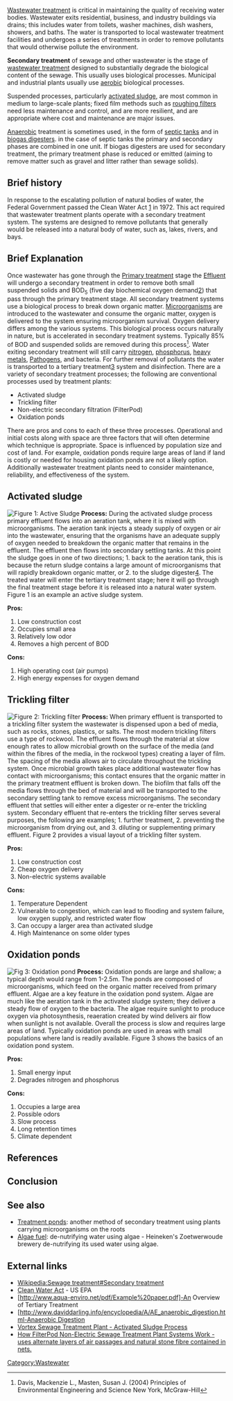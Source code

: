 {{TOCright}}
[[Wastewater treatment]] is critical in maintaining the quality of receiving water bodies. Wastewater exits residential, business, and industry buildings via drains; this includes water from toilets, washer machines, dish washers, showers, and baths.  The water is transported to local wastewater treatment facilities and undergoes a series of treatments in order to remove pollutants that would otherwise pollute the environment. 

'''Secondary treatment''' of sewage and other wastewater is the stage of [[wastewater treatment]] designed to substantially degrade the biological content of the sewage. This usually uses biological processes. Municipal and industrial plants usually use [[aerobic]] biological processes.

Suspended processes, particularly [[activated sludge]], are most common in medium to large-scale plants; fixed film methods such as [[roughing filters]] need less maintenance and control, and are more resilient, and are appropriate where cost and maintenance are major issues.

[[Anaerobic]] treatment is sometimes used, in the form of [[septic tanks]] and in [[biogas digesters]]. in the case of septic tanks the primary and secondary phases are combined in one unit. If biogas digesters are used for secondary treatment, the primary treatment phase is reduced or emitted (aiming to remove matter such as gravel and litter rather than sewage solids).{{fact}}

==Brief history==

In response to the escalating pollution of natural bodies of water, the Federal Government passed the Clean Water Act [http://www.epa.gov/watertrain/cwa/] in 1972. This act required that wastewater treatment plants operate with a secondary treatment system. The systems are designed to remove pollutants that generally would be released into a natural body of water, such as, lakes, rivers, and bays.
== Brief Explanation ==

Once wastewater has gone through the [[Primary treatment]] stage the [[Glossary_of_sustainability_terms#E|Effluent]] will undergo a secondary treatment in order to remove both small suspended solids and BOD<sub>5</sub> (five day biochemical oxygen demand[http://www.websters-online-dictionary.org/BO/BOD5.html]) that pass through the primary treatment stage. All secondary treatment systems use a biological process to break down organic matter. [[Microorganisms]] are introduced to the wastewater and consume the organic matter, oxygen is delivered to the system ensuring microorganism survival. Oxygen delivery differs among the various systems. This biological process occurs naturally in nature, but is accelerated in secondary treatment systems. Typically 85% of BOD and suspended solids are removed during this process<ref>Davis, Mackenzie L., Masten, Susan J. (2004) Principles of Environmental Engineering and Science New York, McGraw-Hill</ref>. Water exiting secondary treatment will still carry [[nitrogen]], [[phosphorus]], [[heavy metals]], [[Pathogens]], and bacteria. For further removal of pollutants the water is transported to a tertiary treatment[http://www.aqua-enviro.net/pdf/Example%20paper.pdf] system and disinfection. There are a variety of secondary treatment processes; the following are conventional processes used by treatment plants: 

*Activated sludge 
*Trickling filter 
*Non-electric secondary filtration (FilterPod)
*Oxidation ponds

There are pros and cons to each of these three processes. Operational and initial costs along with space are three factors that will often determine which technique is appropriate. Space is influenced by population size and cost of land. For example, oxidation ponds require large areas of land if land is costly or needed for housing oxidation ponds are not a likely option. Additionally wastewater treatment plants need to consider maintenance, reliability, and effectiveness of the system.

== Activated sludge ==

[[Image:Improved_AS.jpg|thumb|right|Figure 1: Active Sludge]] 
'''Process:'''
During the activated sludge process primary effluent flows into an aeration tank, where it is mixed with microorganisms. The aeration tank injects a steady supply of oxygen or air into the wastewater, ensuring that the organisms have an adequate supply of oxygen needed to breakdown the organic matter that remains in the effluent. The effluent then flows into secondary settling tanks. At this point the sludge goes in one of two directions; 1. back to the aeration tank, this is because the return sludge contains a large amount of microorganisms that will rapidly breakdown organic matter, or 2. to the sludge digester[http://www.daviddarling.info/encyclopedia/A/AE_anaerobic_digestion.html]. The treated water will enter the tertiary treatment stage; here it will go through the final treatment stage before it is released into a natural water system. Figure 1 is an example an active sludge system.

'''Pros:'''
#Low construction cost
#Occupies small area
#Relatively low odor
#Removes a high percent of BOD
'''Cons:'''
#High operating cost (air pumps)
#High energy expenses for oxygen demand

== Trickling filter ==

[[Image:Trickling_Filter.jpg|thumb|right|Figure 2: Trickling filter]] 
'''Process:'''
When primary effluent is transported to a trickling filter system the wastewater is dispensed upon a bed of media, such as rocks, stones, plastics, or salts. The most modern trickling filters use a type of rockwool. The effluent flows through the material at slow enough rates to allow microbial growth on the surface of the media (and within the fibres of the media, in the rockwool types) creating a layer of film. The spacing of the media allows air to circulate throughout the trickling system. Once microbial growth takes place additional wastewater flow has contact with microorganisms; this contact ensures that the organic matter in the primary treatment effluent is broken down. The biofilm that falls off the media flows through the bed of material and will be transported to the secondary settling tank to remove excess microorganisms. The secondary effluent that settles will either enter a digester or re-enter the trickling system. Secondary effluent that re-enters the trickling filter serves several purposes, the following are examples; 1. further treatment, 2. preventing the microorganism from drying out, and 3. diluting or supplementing primary effluent. Figure 2 provides a visual layout of a trickling filter system. 

'''Pros:'''
#Low construction cost
#Cheap oxygen delivery
#Non-electric systems available
'''Cons:'''
#Temperature Dependent
#Vulnerable to congestion, which can lead to flooding and system failure, low oxygen supply, and restricted water flow
#Can occupy a larger area than activated sludge
#High Maintenance on some older types

== Oxidation ponds ==

[[Image:Oxidation_Pond.jpg|thumb|right|Fig 3: Oxidation pond]] 
'''Process:'''
Oxidation ponds are large and shallow; a typical depth would range from 1-2.5m. The ponds are composed of microorganisms, which feed on the organic matter received from primary effluent.  Algae are a key feature in the oxidation pond system.  Algae are much like the aeration tank in the activated sludge system; they deliver a steady flow of oxygen to the bacteria. The algae require sunlight to produce oxygen via photosynthesis, reaeration created by wind delivers air flow when sunlight is not available. Overall the process is slow and requires large areas of land. Typically oxidation ponds are used in areas with small populations where land is readily available. Figure 3 shows the basics of an oxidation pond system.    

'''Pros:'''
#Small energy input
#Degrades nitrogen and phosphorus

'''Cons:'''
#Occupies a large area
#Possible odors
#Slow process
#Long retention times
#Climate dependent

== References ==
{{reflist}}

== Conclusion ==

==See also==

* [[Treatment ponds]]: another method of secondary treatment using plants carrying microorganisms on the roots
* [[Algae fuel]]: de-nutrifying water using algae - Heineken's Zoetwerwoude brewery de-nutrifying its used water using algae.

== External links ==
* [[Wikipedia:Sewage treatment#Secondary treatment]]
* [http://www.epa.gov/watertrain/cwa/ Clean Water Act] - US EPA
* [http://www.aqua-enviro.net/pdf/Example%20paper.pdf]-An Overview of Tertiary Treatment
* [http://www.daviddarling.info/encyclopedia/A/AE_anaerobic_digestion.html-[[Anaerobic Digestion]]
* [http://www.crystaltanks.com/vortex_sewage_treatment_plant.html Vortex Sewage Treatment Plant - Activated Sludge Process]
* [http://www.podtanks.com/sewage_treatment_process.html How FilterPod Non-Electric Sewage Treatment Plant Systems Work - uses alternate layers of air passages and natural stone fibre contained in nets.]

{{copyedit|Intro includes merged material. Edit for flow/structure. Header caps.}}

[[Category:Wastewater]]